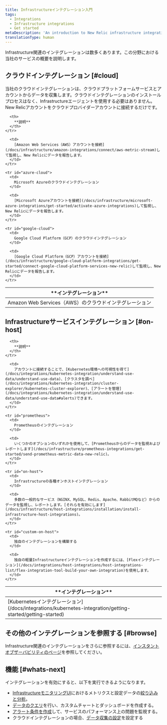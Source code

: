 ```yaml
---
title: Infrastructureインテグレーション入門
tags:
  - Integrations
  - Infrastructure integrations
  - Get started
metaDescription: 'An introduction to New Relic infrastructure integrations: how they work, what data they collect, and what integrations are available.'
translationType: human
---
```


Infrastructure関連のインテグレーションは数多くあります。この分野における当社のサービスの概要を説明します。

## クラウドインテグレーション [#cloud]

当社のクラウドインテグレーションは、クラウドプラットフォームサービスとアカウントからデータを収集します。クラウドインテグレーションのインストールプロセスはなく、Infrastructureエージェントを使用する必要はありません。New Relicアカウントをクラウドプロバイダーアカウントに接続するだけです。

<table id="overview">
  <thead>
    <tr>
      <th style={{ width: "250px" }}>
        **インテグレーション**
      </th>

      <th>
        **説明**
      </th>
    </tr>
  </thead>

  <tbody>
    <tr id="aws-cloud">
      <td>
        Amazon Web Services（AWS）のクラウドインテグレーション
      </td>

      <td>
        [Amazon Web Services（AWS）アカウントを接続](/docs/infrastructure/amazon-integrations/connect/aws-metric-stream)して監視し、New Relicにデータを報告します。
      </td>
    </tr>

    <tr id="azure-cloud">
      <td>
        Microsoft Azureのクラウドインテグレーション
      </td>

      <td>
        [Microsoft Azureアカウントを接続](/docs/infrastructure/microsoft-azure-integrations/get-started/activate-azure-integrations)して監視し、New Relicにデータを報告します。
      </td>
    </tr>

    <tr id="google-cloud">
      <td>
        Google Cloud Platform（GCP）のクラウドインテグレーション
      </td>

      <td>
        [Google Cloud Platform（GCP）アカウントを接続](/docs/infrastructure/google-cloud-platform-integrations/get-started/connect-google-cloud-platform-services-new-relic)して監視し、New Relicにデータを報告します。
      </td>
    </tr>
  </tbody>
</table>

## Infrastructureサービスインテグレーション [#on-host]

<table>
  <thead>
    <tr>
      <th style={{ width: "250px" }}>
        **インテグレーション**
      </th>

      <th>
        **説明**
      </th>
    </tr>
  </thead>

  <tbody>
    <tr>
      <td>
        [Kubernetesインテグレーション](/docs/integrations/kubernetes-integration/getting-started/getting-started)
      </td>

      <td>
        アカウントに接続することで、[Kubernetes環境への可視性を得て](/docs/integrations/kubernetes-integration/understand-use-data/understand-use-data)、[クラスタを調べ](/docs/integrations/kubernetes-integration/cluster-explorer/kubernetes-cluster-explorer)、[アラートを管理](/docs/integrations/kubernetes-integration/understand-use-data/understand-use-data#alerts)できます。
      </td>
    </tr>

    <tr id="prometheus">
      <td>
        Prometheusのインテグレーション
      </td>

      <td>
        いくつかのオプションのいずれかを使用して、[Prometheusからのデータを監視およびレポートします](/docs/infrastructure/prometheus-integrations/get-started/send-prometheus-metric-data-new-relic)。
      </td>
    </tr>

    <tr id="on-host">
      <td>
        Infrastructureの各種オンホストインテグレーション
      </td>

      <td>
        多数の一般的なサービス（NGINX、MySQL、Redis、Apache、RabbitMQなど）からのデータを監視し、レポートします。[それらを有効にします](/docs/infrastructure/host-integrations/installation/install-infrastructure-host-integrations)。
      </td>
    </tr>

    <tr id="custom-on-host">
      <td>
        独自のインテグレーションを構築する
      </td>

      <td>
        独自の軽量Infrastructureインテグレーションを作成するには、[Flexインテグレーション](/docs/integrations/host-integrations/host-integrations-list/flex-integration-tool-build-your-own-integration)を使用します。
      </td>
    </tr>
  </tbody>
</table>

## その他のインテグレーションを参照する [#browse]

Infrastructure関連のインテグレーションをさらに参照するには、[インスタントオブザーバビリティのページ](https://newrelic.com/instant-observability?category=infrastructure-and-os)を参照してください。

## 機能 [#whats-next]

インテグレーションを有効にすると、以下を実行できるようになります。

* [InfrastructureモニタリングUI](/docs/infrastructure/new-relic-infrastructure/getting-started/introduction-new-relic-infrastructure)におけるメトリクスと設定データの[絞り込みと分析](/docs/infrastructure/integrations/find-use-infrastructure-integration-data)。
* [データのクエリ](/docs/using-new-relic/data/understand-data/query-new-relic-data)を行い、カスタムチャートとダッシュボードを作成する。
* [アラート条件を作成](/docs/alerts/new-relic-alerts/getting-started/alerts-glossary#alert-condition)して、サービスのパフォーマンス上の問題を監視する。
* クラウドインテグレーションの場合、[データ収集の設定](/docs/integrations/new-relic-integrations/getting-started/configure-polling-frequency-data-collection-cloud-integrations)を設定する